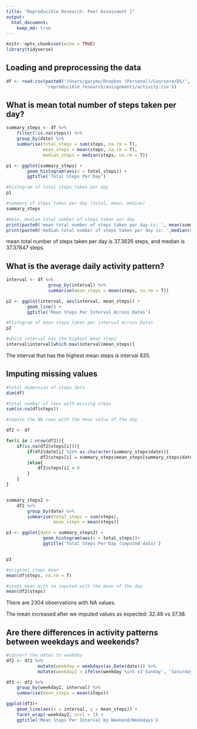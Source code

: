 ```yaml
---
title: "Reproducible Research: Peer Assessment 1"
output: 
  html_document:
    keep_md: true
---
```



```r
knitr::opts_chunk$set(echo = TRUE)
library(tidyverse)
```

## Loading and preprocessing the data


```r
df <- read.csv(paste0('/Users/garymu/Dropbox (Personal)/Coursera/DS/',
               'reproducible_research/assignment1/activity.csv'))
```

## What is mean total number of steps taken per day?

```r
summary_steps <- df %>% 
    filter(!is.na(steps)) %>%
    group_by(date) %>%
    summarise(total_steps = sum(steps, na.rm = T),
              mean_steps = mean(steps, na.rm = T),
              median_steps = median(steps, na.rm = T))

p1 <- ggplot(summary_steps) + 
        geom_histogram(aes(x = total_steps)) +
        ggtitle('Total Steps Per Day')

#histogram of total steps taken per day
p1

#summary of steps taken per day (total, mean, median)
summary_steps

#mean, median total number of steps taken per day
print(paste0('mean total number of steps taken per day is: ', mean(summary_steps$mean_steps, na.rm = T)))
print(paste0('median total number of steps taken per day is: ',median(summary_steps$mean_steps, na.rm = T)))
```

mean total number of steps taken per day is 37.3826 steps, and median is 37.37847 steps.

## What is the average daily activity pattern?

```r

interval <- df %>% 
                group_by(interval) %>%
                summarise(mean_steps = mean(steps, na.rm = T))

p2 <- ggplot(interval, aes(interval, mean_steps)) + 
        geom_line() +
        ggtitle('Mean Steps Per Interval Across Dates')

#histogram of mean steps taken per interval Across Dates
p2

#which interval has the highest mean steps
interval$interval[which.max(interval$mean_steps)]
```
The interval that has the highest mean steps is interval 835.

## Imputing missing values

```r
#total dimension of steps data
dim(df)

#total number of rows with missing steps
sum(is.na(df$steps))

#impute the NA rows with the mean value of the day

df2 <- df

for(i in 1:nrow(df2)){
    if(is.na(df2$steps[i])){
        if(df2$date[i] %in% as.character(summary_steps$date)){
             df2$steps[i] = summary_steps$mean_steps[summary_steps$date== df2$date[i]]
        }else{
            df2$steps[i] = 0
        }
    }
}


summary_steps2 <- 
    df2 %>% 
        group_by(date) %>% 
        summarise(total_steps = sum(steps),
                  mean_steps = mean(steps))

p3 <- ggplot(data = summary_steps2) + 
              geom_histogram(aes(x = total_steps))+
              ggtitle('Total Steps Per Day (imputed data)')


p3

#original steps mean
mean(df$steps, na.rm = T)

#steps mean with na imputed with the mean of the day
mean(df2$steps)
```
There are 2304 observations with NA values.


The mean increased after we imputed values as expected: 32.48 vs 37.38.

## Are there differences in activity patterns between weekdays and weekends?

```r
#convert the dates to weekday
df2 <- df2 %>% 
            mutate(weekday = weekdays(as.Date(date))) %>%
            mutate(weekday2 = ifelse(weekday %in% c('Sunday', 'Saturday'), 'weekend', 'weekday'))

df3 <- df2 %>%
    group_by(weekday2, interval) %>%
    summarise(mean_steps = mean(steps))

ggplot(df3)+ 
    geom_line(aes(x = interval, y = mean_steps)) + 
    facet_wrap(~weekday2, ncol = 1) +
    ggtitle('Mean Steps Per Interval by Weekend/Weekdays')

```

